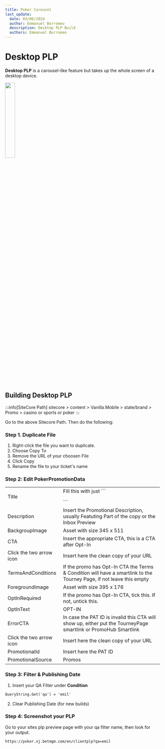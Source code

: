 ```yaml
---
title: Poker Carousel
last_update:
  date: 03/06/2024
  author: Emmanuel Borromeo
  description: Desktop PLP Build
  authors: Emmanuel Borromeo
---
```


# Desktop PLP

**Desktop PLP** is a carousel-like feature but takes up the whole screen of a desktop device.

<img src="/img/builds/mobile-plp/sample.png" width="25%"/>

## Building Desktop PLP

:::info[SiteCore Path]
sitecore > content > Vanilla.Mobile > state/brand > Promo > casino or sports or poker
:::

Go to the above Sitecore Path. Then do the following:

### Step 1. Duplicate File

1. Right-click the file you want to duplicate.
2. Choose Copy To
3. Remove the URL of your choosen File
4. Click Copy
5. Rename the file to your ticket's name

### Step 2: Edit PokerPromotionData

<table>
<tbody>
<tr>
<td>Title</td>
<td>Fill this with just ```<p></p>```</td>
</tr>
<tr>
<td>Description</td>
<td>Insert the Promotional Description, usually Featuting Part of the copy or the Inbox Preview</td>
</tr>
<tr>
<td>BackgroupImage</td>
<td>Asset with size 345 x 511</td>
</tr>
<tr>
<td>CTA</td>
<td>Insert the appropriate CTA, this is a CTA after Opt-In</td>
</tr>
<tr>
<td>Click the two arrow icon</td>
<td>Insert here the clean copy of your URL</td>
</tr>
<tr>
<td>TermsAndConditions</td>
<td>If the promo has Opt-In CTA the Terms &amp; Condition will have a smartlink to the Tourney Page, if not leave this empty</td>
</tr>
<tr>
<td>ForegroundImage</td>
<td>Asset with size 395 x 176</td>
</tr>
<tr>
<td>OptInRequired</td>
<td>If the promo has Opt-In CTA, tick this. If not, untick this.</td>
</tr>
<tr>
<td>OptInText</td>
<td>OPT-IN</td>
</tr>
<tr>
<td>ErrorCTA</td>
<td>In case the PAT ID is invalid this CTA will show up, either put the TourneyPage smartlink or PromoHub Smartlink</td>
</tr>
<tr>
<td>Click the two arrow icon</td>
<td>Insert here the clean copy of your URL</td>
</tr>
<tr>
<td>PromotionalId</td>
<td>Insert here the PAT ID</td>
</tr>
<tr>
<td>PromotionalSource</td>
<td>Promos</td>
</tr>
</tbody>
</table>

### Step 3: Filter & Publishing Date

1. Insert your QA Filter under **Condition**

```html
QueryString.Get('qa') = 'emil'
```

2. Clear Publishing Date (for new builds)

### Step 4: Screenshot your PLP

Go to your sites plp preview page with your qa filter name, then look for your output.

```html
https://poker.nj.betmgm.com/en/clientplp?qa=emil
```
